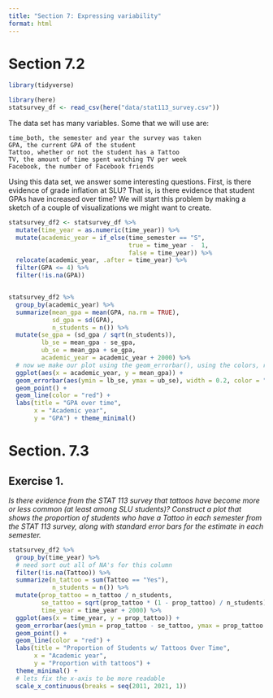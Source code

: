 ```yaml
---
title: "Section 7: Expressing variability"
format: html
---
```



# Section 7.2

```r
library(tidyverse)
```

```r
library(here)
statsurvey_df <- read_csv(here("data/stat113_survey.csv"))
```

The data set has many variables. Some that we will use are:

    time_both, the semester and year the survey was taken
    GPA, the current GPA of the student
    Tattoo, whether or not the student has a Tattoo
    TV, the amount of time spent watching TV per week
    Facebook, the number of Facebook friends

Using this data set, we answer some interesting questions. First, is there evidence of grade inflation at SLU? That is, is there evidence that student GPAs have increased over time? We will start this problem by making a sketch of a couple of visualizations we might want to create.

```r
statsurvey_df2 <- statsurvey_df %>% 
  mutate(time_year = as.numeric(time_year)) %>%
  mutate(academic_year = if_else(time_semester == "S", 
                                 true = time_year -  1, 
                                 false = time_year)) %>%
  relocate(academic_year, .after = time_year) %>% 
  filter(GPA <= 4) %>%
  filter(!is.na(GPA)) 


statsurvey_df2 %>%
  group_by(academic_year) %>%
  summarize(mean_gpa = mean(GPA, na.rm = TRUE),
            sd_gpa = sd(GPA),
            n_students = n()) %>%
  mutate(se_gpa = (sd_gpa / sqrt(n_students)),
         lb_se = mean_gpa - se_gpa,
         ub_se = mean_gpa + se_gpa,
         academic_year = academic_year + 2000) %>%
  # now we make our plot using the geom_errorbar(), using the colors, red, white and scarlet
  ggplot(aes(x = academic_year, y = mean_gpa)) +
  geom_errorbar(aes(ymin = lb_se, ymax = ub_se), width = 0.2, color = "darkred") +
  geom_point() +
  geom_line(color = "red") +
  labs(title = "GPA over time",
       x = "Academic year",
       y = "GPA") + theme_minimal()
```



# Section. 7.3

## Exercise 1. 
*Is there evidence from the STAT 113 survey that tattoos have become more or less common (at least among SLU students)? Construct a plot that shows the proportion of students who have a Tattoo in each semester from the STAT 113 survey, along with standard error bars for the estimate in each semester.*

```r
statsurvey_df2 %>%
  group_by(time_year) %>%
  # need sort out all of NA's for this column
  filter(!is.na(Tattoo)) %>%
  summarize(n_tattoo = sum(Tattoo == "Yes"),
            n_students = n()) %>%
  mutate(prop_tattoo = n_tattoo / n_students,
         se_tattoo = sqrt(prop_tattoo * (1 - prop_tattoo) / n_students),
         time_year = time_year + 2000) %>%
  ggplot(aes(x = time_year, y = prop_tattoo)) +
  geom_errorbar(aes(ymin = prop_tattoo - se_tattoo, ymax = prop_tattoo + se_tattoo), width = 0.2, color = "darkred") +
  geom_point() +
  geom_line(color = "red") +
  labs(title = "Proportion of Students w/ Tattoos Over Time",
       x = "Academic year",
       y = "Proportion with tattoos") +
  theme_minimal() +
  # lets fix the x-axis to be more readable
  scale_x_continuous(breaks = seq(2011, 2021, 1))
```















